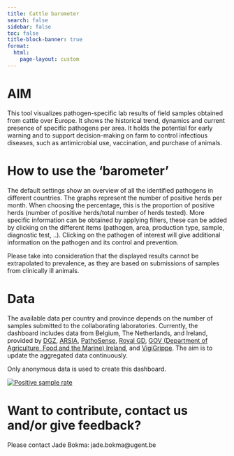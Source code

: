 ```yaml
---
title: Cattle barometer
search: false
sidebar: false
toc: false
title-block-banner: true
format:
  html:
    page-layout: custom
---
```


# AIM

This tool visualizes pathogen-specific lab results of field samples obtained from cattle over Europe. It shows the historical trend, dynamics and current presence of specific pathogens per area. It holds the potential for early warning and to support decision-making on farm to control infectious diseases, such as antimicrobial use, vaccination, and purchase of animals.

# How to use the ‘barometer’

The default settings show an overview of all the identified pathogens in different countries. The graphs represent the number of positive herds per month. When choosing the percentage, this is the proportion of positive herds (number of positive herds/total number of herds tested). More specific information can be obtained by applying filters, these can be added by clicking on the different items (pathogen, area, production type, sample, diagnostic test, ..). Clicking on the pathogen of interest will give additional information on the pathogen and its control and prevention.

Please take into consideration that the displayed results cannot be extrapolated to prevalence, as they are based on submissions of samples from clinically ill animals.

# Data

The available data per country and province depends on the number of samples submitted to the collaborating laboratories. Currently, the dashboard includes data from Belgium, The Netherlands, and Ireland, provided by [DGZ](https://www.dgz.be/), [ARSIA](https://www.arsia.be), [PathoSense](https://pathosense.com), [Royal GD](https://www.gdanimalhealth.com/), [GOV (Department of Agriculture, Food and the Marine) Ireland](https://www.gov.ie/en/organisation/department-of-agriculture-food-and-the-marine/), and [VigiGrippe](Vigigrippe_presentation.pdf). The aim is to update the aggregated data continuously.

Only anonymous data is used to create this dashboard.

::: {#Tableau}
```{=html}
<div class='tableauPlaceholder' id='viz1708053609664' style='position: relative'><noscript><a href='#'><img alt='Positive sample rate ' src='https:&#47;&#47;public.tableau.com&#47;static&#47;images&#47;Ve&#47;Version6_17078379505980&#47;Positivesamplerate&#47;1_rss.png' style='border: none' /></a></noscript><object class='tableauViz'  style='display:none;'><param name='host_url' value='https%3A%2F%2Fpublic.tableau.com%2F' /> <param name='embed_code_version' value='3' /> <param name='site_root' value='' /><param name='name' value='Version6_17078379505980&#47;Positivesamplerate' /><param name='tabs' value='no' /><param name='toolbar' value='yes' /><param name='static_image' value='https:&#47;&#47;public.tableau.com&#47;static&#47;images&#47;Ve&#47;Version6_17078379505980&#47;Positivesamplerate&#47;1.png' /> <param name='animate_transition' value='yes' /><param name='display_static_image' value='yes' /><param name='display_spinner' value='yes' /><param name='display_overlay' value='yes' /><param name='display_count' value='yes' /><param name='language' value='en-US' /></object></div>                <script type='text/javascript'>                    var divElement = document.getElementById('viz1708053609664');                    var vizElement = divElement.getElementsByTagName('object')[0];                    if ( divElement.offsetWidth > 800 ) { vizElement.style.width='100%';vizElement.style.height=(divElement.offsetWidth*0.4)+'px';} else if ( divElement.offsetWidth > 500 ) { vizElement.style.width='100%';vizElement.style.height=(divElement.offsetWidth*0.4)+'px';} else { vizElement.style.width='100%';vizElement.style.height=(divElement.offsetWidth*0.4)+'px';}                     var scriptElement = document.createElement('script');                    scriptElement.src = 'https://public.tableau.com/javascripts/api/viz_v1.js';                    vizElement.parentNode.insertBefore(scriptElement, vizElement);                </script>
```
:::

# Want to contribute, contact us and/or give feedback?

Please contact Jade Bokma: jade.bokma\@ugent.be
